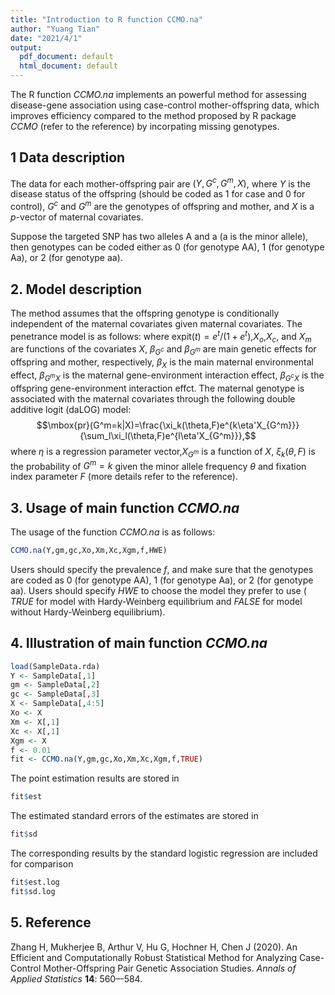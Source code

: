 ```yaml
---
title: "Introduction to R function CCMO.na"
author: "Yuang Tian"
date: "2021/4/1"
output:
  pdf_document: default
  html_document: default
---
```


The R function _CCMO.na_ implements an powerful method for assessing disease-gene association using case-control mother-offspring data, which improves efficiency compared to the method proposed by R package _CCMO_ (refer to the reference) by incorpating missing genotypes.

## 1 Data description

The data for each mother-offspring pair are $(Y,G^c,G^m,X)$, where $Y$ is the disease status of the offspring (should be coded as 1 for case and 0 for control), $G^c$ and $G^m$ are the genotypes of offspring and mother, and $X$ is a $p$-vector of maternal covariates. 

Suppose the targeted SNP has two alleles A and a (a is the minor allele), then genotypes can be coded either as 0 (for genotype AA), 1 (for genotype Aa), or 2 (for genotype aa).

## 2. Model description

The method assumes that the offspring genotype is conditionally independent of the maternal covariates given maternal covariates. The penetrance model is as follows:
\begin{eqnarray*}
&&\mbox{pr}(Y=1|G^m,G^c,X)\\
&=&\mbox{expit}(\beta_0+\beta_{G^m}G^m+\beta_{G^c}G^c+\beta_{X}X_o+\beta_{G^mX}G^mX_m+\beta_{G^cX}G^cX_c),
\end{eqnarray*}
where expit$(t)=e^t/(1+e^t)$,$X_o$,$X_c$, and $X_m$ are functions of the covariates $X$,  $\beta_{G^c}$ and $\beta_{G^m}$ are main genetic effects for offspring and mother, respectively, $\beta_X$ is the main maternal environmental effect, $\beta_{G^mX}$ is the maternal gene-environment interaction effect, $\beta_{G^cX}$ is the offspring gene-environment interaction effct. The maternal genotype is associated with the maternal covariates through the following double additive logit (daLOG) model:
$$\mbox{pr}(G^m=k|X)=\frac{\xi_k(\theta,F)e^{k\eta'X_{G^m}}}{\sum_l\xi_l(\theta,F)e^{l\eta'X_{G^m}}},$$
where $\eta$ is a regression parameter vector,$X_{G^m}$ is a function of $X$, $\xi_k(\theta,F)$ is the probability of $G^m=k$ given the minor allele frequency $\theta$ and fixation index parameter $F$ (more details refer to the reference). 

## 3. Usage of main function _CCMO.na_

The usage of the function _CCMO.na_ is as follows:

```r
CCMO.na(Y,gm,gc,Xo,Xm,Xc,Xgm,f,HWE)
```

Users should specify the prevalence _f_, and make sure that the genotypes are coded as 0 (for genotype AA), 1 (for genotype Aa), or 2 (for genotype aa). Users should specify _HWE_ to choose the model they prefer to use ( _TRUE_ for model with Hardy-Weinberg equilibrium and _FALSE_ for model without Hardy-Weinberg equilibrium).

## 4. Illustration of main function _CCMO.na_
```r
load(SampleData.rda)
Y <- SampleData[,1]
gm <- SampleData[,2]
gc <- SampleData[,3]
X <- SampleData[,4:5]
Xo <- X
Xm <- X[,1]
Xc <- X[,1]
Xgm <- X
f <- 0.01
fit <- CCMO.na(Y,gm,gc,Xo,Xm,Xc,Xgm,f,TRUE)
```
The point estimation results are stored in
```r
fit$est
```
The estimated standard errors of the estimates are stored in
```r
fit$sd
```
The corresponding results by the standard logistic regression are included for comparison
```r
fit$est.log
fit$sd.log
```
## 5. Reference

Zhang H, Mukherjee B, Arthur V, Hu G, Hochner H, Chen J (2020). An Efficient and Computationally Robust Statistical Method for Analyzing Case-Control Mother-Offspring Pair Genetic Association Studies. *Annals of Applied Statistics* **14**: 560–-584.
